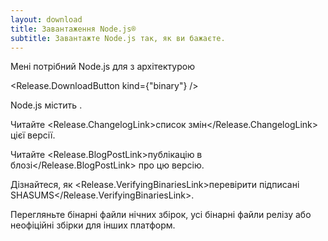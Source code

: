 ```yaml
---
layout: download
title: Завантаження Node.js®
subtitle: Завантажте Node.js так, як ви бажаєте.
---
```


<section>
Мені потрібний Node.js <Release.VersionDropdown /> для <Release.OperatingSystemDropdown /> з архітектурою <Release.BitnessDropdown />

<Release.DownloadButton kind={"binary"} />
</section>

<section>
Node.js містить <Release.NpmLink />.

Читайте <Release.ChangelogLink>список змін</Release.ChangelogLink> цієї версії.

Читайте <Release.BlogPostLink>публікацію в блозі</Release.BlogPostLink> про цю версію.

Дізнайтеся, як <Release.VerifyingBinariesLink>перевірити підписані SHASUMS</Release.VerifyingBinariesLink>.

Перегляньте бінарні файли <LinkWithArrow href="https://nodejs.org/download/nightly/">нічних збірок</LinkWithArrow>, усі бінарні файли <LinkWithArrow href="https://nodejs.org/download/release/">релізу</LinkWithArrow> або <LinkWithArrow href="https://unofficial-builds.nodejs.org/download/">неофіційні збірки</LinkWithArrow> для інших платформ.

</section>
